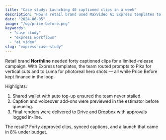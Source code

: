 ```yaml
---
title: "Case study: Launching 40 captioned clips in a week"
description: "How a retail brand used MaxVideo AI Express templates to deliver a social campaign on time."
date: "2024-06-05"
image: "/og/price-before.png"
keywords:
  - "case study"
  - "express workflows"
  - "ai video"
slug: "express-case-study"
---
```


Retail brand **Northline** needed forty captioned clips for a limited-release campaign. With Express templates, the team routed prompts to Pika for vertical cuts and to Luma for photoreal hero shots — all while Price Before kept finance in the loop.

Highlights:

1. Shared wallet with auto top-up ensured the team never stalled.
2. Caption and voiceover add-ons were previewed in the estimator before queueing.
3. Final renders were delivered to Drive and Dropbox with approvals logged in-line.

The result? Forty approved clips, synced captions, and a launch that came in 8% under budget.
